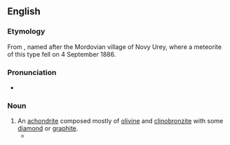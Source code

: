 ==English==
{{wikipedia}}
===Etymology===
From {{bor|en|ru|урейлит}}, named after the Mordovian village of Novy Urey, where a meteorite of this type fell on 4 September 1886.

===Pronunciation===
*{{a|UK}} {{IPA|/ˈjɔːɹiɪlʌɪt/|/ˈjʊəɹiɪlʌɪt/|lang=en}}

===Noun===
{{en-noun}}

# An [[achondrite]] composed mostly of [[olivine]] and [[clinobronzite]] with some [[diamond]] or [[graphite]].
#* {{quote-journal|lang=en|date=18 April 2018|author=Ian Sample|work=The Guardian|passage=Early inspections of the meteorite revealed it to be a '''ureilite''', an unusual composition that does not match other space rocks known to have come from the moon or Mars.|title=Diamonds in Sudan meteorite 'are remnants of lost planet'}}